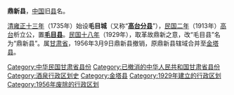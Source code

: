 '''鼎新县'''，[[中国|中国]]旧[[县|县]]名。

[[清朝|清]][[雍正|雍正十三年]]（1735年）始设'''毛目城'''（又称“'''[[高台分县|高台分县]]'''”），[[中華民國|民国二年]]（1913年）[[高台县|高台]]析立公，置'''[[毛目县|毛目县]]'''。[[中華民國|民国十八年]]（1929年），取革故鼎新之意，改“毛目县”名为“鼎新县”。属[[甘肅省_(中華民國)|甘肃省]]，1956年3月9日鼎新县撤销，原鼎新县辖域合并至[[金塔县|金塔县]]。

{{甘肃行政区划小作品}}
{{DEFAULTSORT:D}}
[[Category:中华民国甘肃省县份|Category:中华民国甘肃省县份]]
[[Category:已撤消的中华人民共和国甘肃省县份|Category:已撤消的中华人民共和国甘肃省县份]]
[[Category:酒泉行政区划史|Category:酒泉行政区划史]]
[[Category:金塔县|Category:金塔县]]
[[Category:1929年建立的行政区划|Category:1929年建立的行政区划]]
[[Category:1956年废除的行政区划|Category:1956年废除的行政区划]]